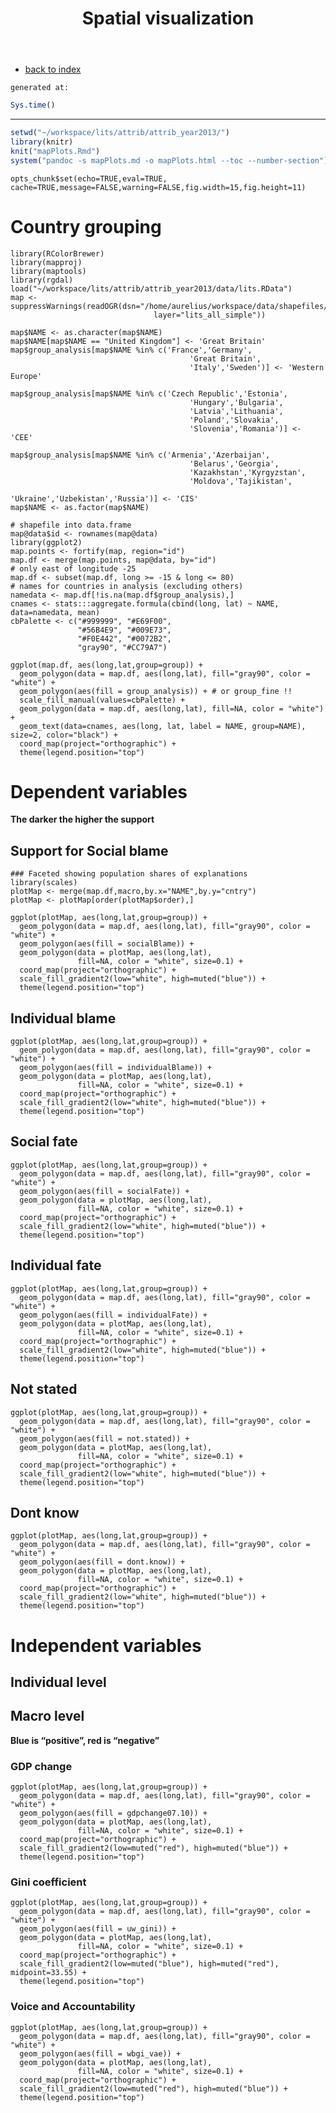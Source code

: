 % Spatial visualization

- [back to index](index.html)


`generated at:`
```r
Sys.time()
```
---

<link href="http://markuskainu.fi/material/css/rmarkdown.css" rel="stylesheet" type="text/css" title="compact"></link> 


```r
setwd("~/workspace/lits/attrib/attrib_year2013/")
library(knitr)
knit("mapPlots.Rmd")
system("pandoc -s mapPlots.md -o mapPlots.html --toc --number-section")
```


```roptsattrib
opts_chunk$set(echo=TRUE,eval=TRUE, cache=TRUE,message=FALSE,warning=FALSE,fig.width=15,fig.height=11)
```

# Country grouping

```rmapPlotsLoadData
library(RColorBrewer)
library(mapproj)
library(maptools)
library(rgdal)
load("~/workspace/lits/attrib/attrib_year2013/data/lits.RData")
map <- suppressWarnings(readOGR(dsn="/home/aurelius/workspace/data/shapefiles/lits/", 
                                layer="lits_all_simple"))

map$NAME <- as.character(map$NAME)
map$NAME[map$NAME == "United Kingdom"] <- 'Great Britain'
map$group_analysis[map$NAME %in% c('France','Germany',
                                        'Great Britain',
                                        'Italy','Sweden')] <- 'Western Europe'

map$group_analysis[map$NAME %in% c('Czech Republic','Estonia',
                                        'Hungary','Bulgaria',
                                        'Latvia','Lithuania',
                                        'Poland','Slovakia',
                                        'Slovenia','Romania')] <- 'CEE'

map$group_analysis[map$NAME %in% c('Armenia','Azerbaijan',
                                        'Belarus','Georgia',
                                        'Kazakhstan','Kyrgyzstan',
                                        'Moldova','Tajikistan',
                                        'Ukraine','Uzbekistan','Russia')] <- 'CIS'
map$NAME <- as.factor(map$NAME)

# shapefile into data.frame
map@data$id <- rownames(map@data)
library(ggplot2)
map.points <- fortify(map, region="id")
map.df <- merge(map.points, map@data, by="id")
# only east of longitude -25
map.df <- subset(map.df, long >= -15 & long <= 80)
# names for countries in analysis (excluding others)
namedata <- map.df[!is.na(map.df$group_analysis),]
cnames <- stats:::aggregate.formula(cbind(long, lat) ~ NAME, data=namedata, mean)
cbPalette <- c("#999999", "#E69F00",
               "#56B4E9", "#009E73",
               "#F0E442", "#0072B2",
               "gray90", "#CC79A7")
```


```rmapPlotsGroup1
ggplot(map.df, aes(long,lat,group=group)) +
  geom_polygon(data = map.df, aes(long,lat), fill="gray90", color = "white") +
  geom_polygon(aes(fill = group_analysis)) + # or group_fine !!
  scale_fill_manual(values=cbPalette) +
  geom_polygon(data = map.df, aes(long,lat), fill=NA, color = "white") +
  geom_text(data=cnames, aes(long, lat, label = NAME, group=NAME), size=2, color="black") +
  coord_map(project="orthographic") +
  theme(legend.position="top")
```


# Dependent variables

**The darker the higher the support**

## Support for Social blame

```rmapPlotsDV1
### Faceted showing population shares of explanations
library(scales)
plotMap <- merge(map.df,macro,by.x="NAME",by.y="cntry")
plotMap <- plotMap[order(plotMap$order),]

ggplot(plotMap, aes(long,lat,group=group)) +
  geom_polygon(data = map.df, aes(long,lat), fill="gray90", color = "white") +
  geom_polygon(aes(fill = socialBlame)) +
  geom_polygon(data = plotMap, aes(long,lat), 
               fill=NA, color = "white", size=0.1) +
  coord_map(project="orthographic") +
  scale_fill_gradient2(low="white", high=muted("blue")) +
  theme(legend.position="top")
```

## Individual blame

```rmapPlotsDV2
ggplot(plotMap, aes(long,lat,group=group)) +
  geom_polygon(data = map.df, aes(long,lat), fill="gray90", color = "white") +
  geom_polygon(aes(fill = individualBlame)) +
  geom_polygon(data = plotMap, aes(long,lat), 
               fill=NA, color = "white", size=0.1) +
  coord_map(project="orthographic") +
  scale_fill_gradient2(low="white", high=muted("blue")) +
  theme(legend.position="top")
```


## Social fate

```rmapPlotsDV3
ggplot(plotMap, aes(long,lat,group=group)) +
  geom_polygon(data = map.df, aes(long,lat), fill="gray90", color = "white") +
  geom_polygon(aes(fill = socialFate)) +
  geom_polygon(data = plotMap, aes(long,lat), 
               fill=NA, color = "white", size=0.1) +
  coord_map(project="orthographic") +
  scale_fill_gradient2(low="white", high=muted("blue")) +
  theme(legend.position="top")
```

## Individual fate

```rmapPlotsDV4
ggplot(plotMap, aes(long,lat,group=group)) +
  geom_polygon(data = map.df, aes(long,lat), fill="gray90", color = "white") +
  geom_polygon(aes(fill = individualFate)) +
  geom_polygon(data = plotMap, aes(long,lat), 
               fill=NA, color = "white", size=0.1) +
  coord_map(project="orthographic") +
  scale_fill_gradient2(low="white", high=muted("blue")) +
  theme(legend.position="top")
```

## Not stated

```rmapPlotsDV5
ggplot(plotMap, aes(long,lat,group=group)) +
  geom_polygon(data = map.df, aes(long,lat), fill="gray90", color = "white") +
  geom_polygon(aes(fill = not.stated)) +
  geom_polygon(data = plotMap, aes(long,lat), 
               fill=NA, color = "white", size=0.1) +
  coord_map(project="orthographic") +
  scale_fill_gradient2(low="white", high=muted("blue")) +
  theme(legend.position="top")
```

## Dont know

```rmapPlotsDV6
ggplot(plotMap, aes(long,lat,group=group)) +
  geom_polygon(data = map.df, aes(long,lat), fill="gray90", color = "white") +
  geom_polygon(aes(fill = dont.know)) +
  geom_polygon(data = plotMap, aes(long,lat), 
               fill=NA, color = "white", size=0.1) +
  coord_map(project="orthographic") +
  scale_fill_gradient2(low="white", high=muted("blue")) +
  theme(legend.position="top")
```


# Independent variables

## Individual level


## Macro level

**Blue is "positive", red is "negative"**

### GDP change

```rmapPlotsIvMacro1
ggplot(plotMap, aes(long,lat,group=group)) +
  geom_polygon(data = map.df, aes(long,lat), fill="gray90", color = "white") +
  geom_polygon(aes(fill = gdpchange07.10)) +
  geom_polygon(data = plotMap, aes(long,lat), 
               fill=NA, color = "white", size=0.1) +
  coord_map(project="orthographic") +
  scale_fill_gradient2(low=muted("red"), high=muted("blue")) +
  theme(legend.position="top")
```

### Gini coefficient

```rmapPlotsIvMacro2
ggplot(plotMap, aes(long,lat,group=group)) +
  geom_polygon(data = map.df, aes(long,lat), fill="gray90", color = "white") +
  geom_polygon(aes(fill = uw_gini)) +
  geom_polygon(data = plotMap, aes(long,lat), 
               fill=NA, color = "white", size=0.1) +
  coord_map(project="orthographic") +
  scale_fill_gradient2(low=muted("blue"), high=muted("red"), midpoint=33.55) +
  theme(legend.position="top")
```


### Voice and Accountability

```rmapPlotsIvMacro3
ggplot(plotMap, aes(long,lat,group=group)) +
  geom_polygon(data = map.df, aes(long,lat), fill="gray90", color = "white") +
  geom_polygon(aes(fill = wbgi_vae)) +
  geom_polygon(data = plotMap, aes(long,lat), 
               fill=NA, color = "white", size=0.1) +
  coord_map(project="orthographic") +
  scale_fill_gradient2(low=muted("red"), high=muted("blue")) +
  theme(legend.position="top")
```
